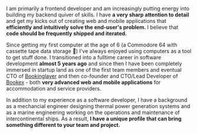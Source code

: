 I am primarily a frontend developer and am increasingly putting energy into building my backend quiver of skills. I have **a very sharp attention to detail** and get my kicks out of creating web and mobile applications that **efficiently and intuitively solve the end-user's problem.** I believe that **code should be frequently shipped and iterated.**

Since getting my first computer at the age of 6 (a Commodore 64 with cassette tape data storage 🤘) I've always enjoyed using computers as a tool to get stuff done. I transitioned into a fulltime career in software development **almost 5 years ago** and since then I have been completely immersed in startup land as one of the first team members and eventual CTO of [Bookinglayer](https://www.bookinglayer.com) and then co-founder and CTO/Lead Developer of [Bookex](https://www.usebookex.com) - both **very advanced web and mobile applications** for accommodation and service providers.

In addition to my experience as a software developer, I have a background as a mechancial engineer designing thermal power generation systems and as a marine engineering working on the operations and maintenance of intercontinental ships. As a result, **I have a unique profile that can bring something different to your team and project.**
